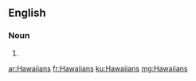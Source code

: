 ==English==

===Noun===
{{head|en|plural}}

# {{plural of|Hawaiian|lang=en}}

[[ar:Hawaiians]]
[[fr:Hawaiians]]
[[ku:Hawaiians]]
[[mg:Hawaiians]]